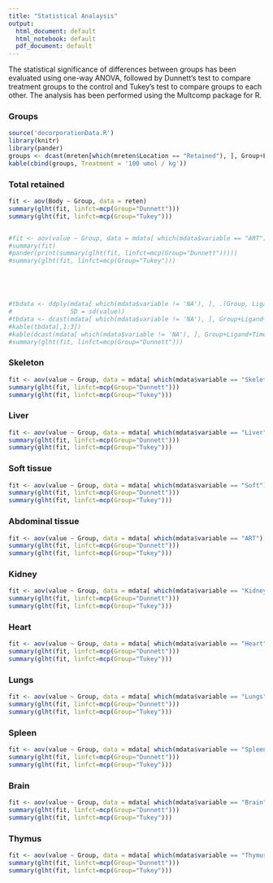 ```yaml
---
title: "Statistical Analaysis"
output:
  html_document: default
  html_notebook: default
  pdf_document: default
---
```


The statistical significance of differences between groups has been evaluated using one-way ANOVA, followed by Dunnett's test to compare treatment groups to the control and Tukey's test to compare groups to each other.  The analysis has been performed using the Multcomp package for R.  

### Groups
```r
source('decorporationData.R')
library(knitr)
library(pander)
groups <- dcast(mreten[which(mreten$Location == "Retained"), ], Group+Ligand+Time~Value, mean)[,1:3]
kable(cbind(groups, Treatment = '100 umol / kg'))


```




### Total retained 
```r
fit <- aov(Body ~ Group, data = reten)
summary(glht(fit, linfct=mcp(Group="Dunnett")))
summary(glht(fit, linfct=mcp(Group="Tukey")))


#fit <- aov(value ~ Group, data = mdata[ which(mdata$variable == "ART"), ])
#summary(fit)
#pander(print(summary(glht(fit, linfct=mcp(Group="Dunnett")))))
#summary(glht(fit, linfct=mcp(Group="Tukey")))





#tbdata <- ddply(mdata[ which(mdata$variable != 'NA'), ], .(Group, Ligand, Time, variable), summarize, Mean = mean(value), 
#                SD = sd(value))
#tbdata <- dcast(mdata[ which(mdata$variable != 'NA'), ], Group+Ligand+Time ~ variable, mean)
#kable(tbdata[,1:3])
#kable(dcast(mdata[ which(mdata$variable != 'NA'), ], Group+Ligand+Time ~ variable, mean))
#summary(glht(fit, linfct=mcp(Group="Dunnett")))
```

### Skeleton  
```r
fit <- aov(value ~ Group, data = mdata[ which(mdata$variable == "Skeleton"), ])
summary(glht(fit, linfct=mcp(Group="Dunnett")))
summary(glht(fit, linfct=mcp(Group="Tukey")))
```

### Liver  
```r
fit <- aov(value ~ Group, data = mdata[ which(mdata$variable == "Liver"), ])
summary(glht(fit, linfct=mcp(Group="Dunnett")))
summary(glht(fit, linfct=mcp(Group="Tukey")))
```

### Soft tissue  
```r
fit <- aov(value ~ Group, data = mdata[ which(mdata$variable == "Soft"), ])
summary(glht(fit, linfct=mcp(Group="Dunnett")))
summary(glht(fit, linfct=mcp(Group="Tukey")))
```

### Abdominal tissue  
```r
fit <- aov(value ~ Group, data = mdata[ which(mdata$variable == "ART"), ])
summary(glht(fit, linfct=mcp(Group="Dunnett")))
summary(glht(fit, linfct=mcp(Group="Tukey")))
```

### Kidney  
```r
fit <- aov(value ~ Group, data = mdata[ which(mdata$variable == "Kidneys"), ])
summary(glht(fit, linfct=mcp(Group="Dunnett")))
summary(glht(fit, linfct=mcp(Group="Tukey")))
```

### Heart  
```r
fit <- aov(value ~ Group, data = mdata[ which(mdata$variable == "Heart"), ])
summary(glht(fit, linfct=mcp(Group="Dunnett")))
summary(glht(fit, linfct=mcp(Group="Tukey")))
```

### Lungs
```r
fit <- aov(value ~ Group, data = mdata[ which(mdata$variable == "Lungs"), ])
summary(glht(fit, linfct=mcp(Group="Dunnett")))
summary(glht(fit, linfct=mcp(Group="Tukey")))
```

### Spleen
```r
fit <- aov(value ~ Group, data = mdata[ which(mdata$variable == "Spleen"), ])
summary(glht(fit, linfct=mcp(Group="Dunnett")))
summary(glht(fit, linfct=mcp(Group="Tukey")))
```

### Brain
```r
fit <- aov(value ~ Group, data = mdata[ which(mdata$variable == "Brain"), ])
summary(glht(fit, linfct=mcp(Group="Dunnett")))
summary(glht(fit, linfct=mcp(Group="Tukey")))
```

### Thymus
```r
fit <- aov(value ~ Group, data = mdata[ which(mdata$variable == "Thymus"), ])
summary(glht(fit, linfct=mcp(Group="Dunnett")))
summary(glht(fit, linfct=mcp(Group="Tukey")))
```